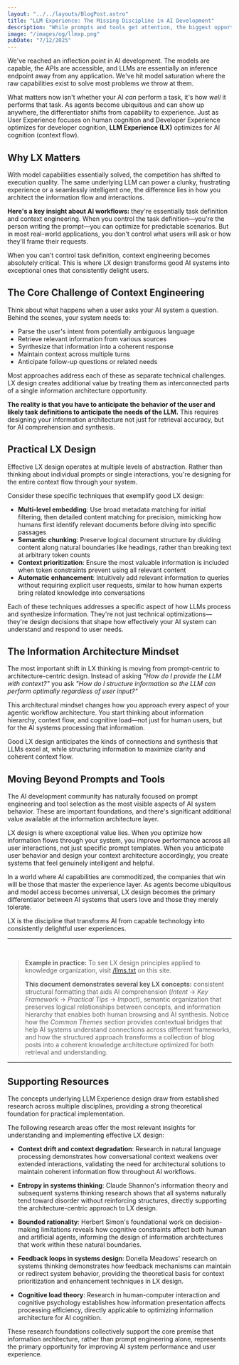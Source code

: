 ```yaml
---
layout: "../../layouts/BlogPost.astro"
title: "LLM Experience: The Missing Discipline in AI Development"
description: "While prompts and tools get attention, the biggest opportunity in AI development lies in designing information architecture that optimizes for AI cognition. LLM Experience is the discipline that transforms AI systems from functional to exceptional."
image: "/images/og/llmxp.png"
pubDate: "7/12/2025"
---
```


We've reached an inflection point in AI development. The models are capable, the APIs are accessible, and LLMs are essentially an inference endpoint away from any application. We've hit model saturation where the raw capabilities exist to solve most problems we throw at them.

What matters now isn't whether your AI _can_ perform a task, it's how _well_ it performs that task. As agents become ubiquitous and can show up anywhere, the differentiator shifts from capability to experience. Just as User Experience focuses on human cognition and Developer Experience optimizes for developer cognition, **LLM Experience (LX)** optimizes for AI cognition (context flow).

## Why LX Matters

With model capabilities essentially solved, the competition has shifted to execution quality. The same underlying LLM can power a clunky, frustrating experience or a seamlessly intelligent one, the difference lies in how you architect the information flow and interactions.

**Here's a key insight about AI workflows:** they're essentially task definition and context engineering. When you control the task definition—you're the person writing the prompt—you can optimize for predictable scenarios. But in most real-world applications, you don't control what users will ask or how they'll frame their requests.

When you can't control task definition, context engineering becomes absolutely critical. This is where LX design transforms good AI systems into exceptional ones that consistently delight users.

## The Core Challenge of Context Engineering

Think about what happens when a user asks your AI system a question. Behind the scenes, your system needs to:

- Parse the user's intent from potentially ambiguous language
- Retrieve relevant information from various sources
- Synthesize that information into a coherent response
- Maintain context across multiple turns
- Anticipate follow-up questions or related needs

Most approaches address each of these as separate technical challenges. LX design creates additional value by treating them as interconnected parts of a single information architecture opportunity.

**The reality is that you have to anticipate the behavior of the user and likely task definitions to anticipate the needs of the LLM.** This requires designing your information architecture not just for retrieval accuracy, but for AI comprehension and synthesis.

## Practical LX Design

Effective LX design operates at multiple levels of abstraction. Rather than thinking about individual prompts or single interactions, you're designing for the entire context flow through your system.

Consider these specific techniques that exemplify good LX design:

- **Multi-level embedding**: Use broad metadata matching for initial filtering, then detailed content matching for precision, mimicking how humans first identify relevant documents before diving into specific passages
- **Semantic chunking**: Preserve logical document structure by dividing content along natural boundaries like headings, rather than breaking text at arbitrary token counts
- **Context prioritization**: Ensure the most valuable information is included when token constraints prevent using all relevant content
- **Automatic enhancement**: Intuitively add relevant information to queries without requiring explicit user requests, similar to how human experts bring related knowledge into conversations

Each of these techniques addresses a specific aspect of how LLMs process and synthesize information. They're not just technical optimizations—they're design decisions that shape how effectively your AI system can understand and respond to user needs.

## The Information Architecture Mindset

The most important shift in LX thinking is moving from prompt-centric to architecture-centric design. Instead of asking _"How do I provide the LLM with context?"_ you ask _"How do I structure information so the LLM can perform optimally regardless of user input?"_

This architectural mindset changes how you approach every aspect of your agentic workflow architecture. You start thinking about information hierarchy, context flow, and cognitive load—not just for human users, but for the AI systems processing that information.

Good LX design anticipates the kinds of connections and synthesis that LLMs excel at, while structuring information to maximize clarity and coherent context flow.

## Moving Beyond Prompts and Tools

The AI development community has naturally focused on prompt engineering and tool selection as the most visible aspects of AI system behavior. These are important foundations, and there's significant additional value available at the information architecture layer.

LX design is where exceptional value lies. When you optimize how information flows through your system, you improve performance across all user interactions, not just specific prompt templates. When you anticipate user behavior and design your context architecture accordingly, you create systems that feel genuinely intelligent and helpful.

In a world where AI capabilities are commoditized, the companies that win will be those that master the experience layer. As agents become ubiquitous and model access becomes universal, LX design becomes the primary differentiator between AI systems that users love and those they merely tolerate.

LX is the discipline that transforms AI from capable technology into consistently delightful user experiences.

---
<!-- markdownlint-disable MD033 -->
<br />
<!-- markdownlint-disable MD033 -->

> **Example in practice:** To see LX design principles applied to knowledge organization, visit [/llms.txt](/llms.txt) on this site.
>
> **This document demonstrates several key LX concepts:** consistent structural formatting that aids AI comprehension (_Intent_ → _Key Framework_ → _Practical Tips_ → _Impact_), semantic organization that preserves logical relationships between concepts, and information hierarchy that enables both human browsing and AI synthesis. Notice how the _Common Themes_ section provides contextual bridges that help AI systems understand connections across different frameworks, and how the structured approach transforms a collection of blog posts into a coherent knowledge architecture optimized for both retrieval and understanding.

---

## Supporting Resources

The concepts underlying LLM Experience design draw from established research across multiple disciplines, providing a strong theoretical foundation for practical implementation.

The following research areas offer the most relevant insights for understanding and implementing effective LX design:

- **Context drift and context degradation**: Research in natural language processing demonstrates how conversational context weakens over extended interactions, validating the need for architectural solutions to maintain coherent information flow throughout AI workflows.

- **Entropy in systems thinking**: Claude Shannon's information theory and subsequent systems thinking research shows that all systems naturally tend toward disorder without reinforcing structures, directly supporting the architecture-centric approach to LX design.

- **Bounded rationality**: Herbert Simon's foundational work on decision-making limitations reveals how cognitive constraints affect both human and artificial agents, informing the design of information architectures that work within these natural boundaries.

- **Feedback loops in systems design**: Donella Meadows' research on systems thinking demonstrates how feedback mechanisms can maintain or redirect system behavior, providing the theoretical basis for context prioritization and enhancement techniques in LX design.

- **Cognitive load theory**: Research in human-computer interaction and cognitive psychology establishes how information presentation affects processing efficiency, directly applicable to optimizing information architecture for AI cognition.

These research foundations collectively support the core premise that information architecture, rather than prompt engineering alone, represents the primary opportunity for improving AI system performance and user experience.
